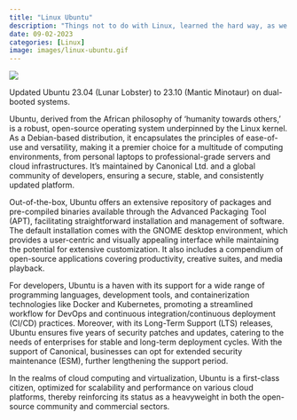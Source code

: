 ```yaml
---
title: "Linux Ubuntu"
description: "Things not to do with Linux, learned the hard way, as we approach the end of 2019..."
date: 09-02-2023
categories: [Linux]
image: images/linux-ubuntu.gif
---
```


![](./images/Ubuntu.jpg)

Updated Ubuntu 23.04 (Lunar Lobster) to 23.10 (Mantic Minotaur) on dual-booted systems. 

Ubuntu, derived from the African philosophy of 'humanity towards others,' is a robust, open-source operating system underpinned by the Linux kernel. As a Debian-based distribution, it encapsulates the principles of ease-of-use and versatility, making it a premier choice for a multitude of computing environments, from personal laptops to professional-grade servers and cloud infrastructures. It's maintained by Canonical Ltd. and a global community of developers, ensuring a secure, stable, and consistently updated platform.

Out-of-the-box, Ubuntu offers an extensive repository of packages and pre-compiled binaries available through the Advanced Packaging Tool (APT), facilitating straightforward installation and management of software. The default installation comes with the GNOME desktop environment, which provides a user-centric and visually appealing interface while maintaining the potential for extensive customization. It also includes a compendium of open-source applications covering productivity, creative suites, and media playback.

For developers, Ubuntu is a haven with its support for a wide range of programming languages, development tools, and containerization technologies like Docker and Kubernetes, promoting a streamlined workflow for DevOps and continuous integration/continuous deployment (CI/CD) practices. Moreover, with its Long-Term Support (LTS) releases, Ubuntu ensures five years of security patches and updates, catering to the needs of enterprises for stable and long-term deployment cycles. With the support of Canonical, businesses can opt for extended security maintenance (ESM), further lengthening the support period.

In the realms of cloud computing and virtualization, Ubuntu is a first-class citizen, optimized for scalability and performance on various cloud platforms, thereby reinforcing its status as a heavyweight in both the open-source community and commercial sectors.